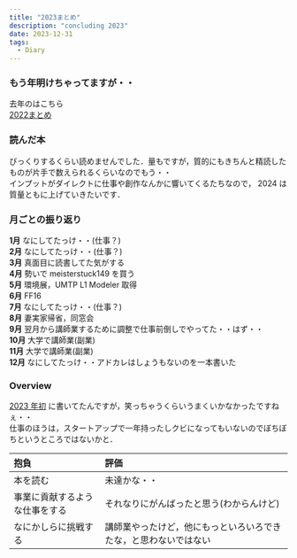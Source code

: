 ```yaml
---
title: "2023まとめ"
description: "concluding 2023"
date: 2023-12-31
tags:
  - Diary
---
```


### もう年明けちゃってますが・・

去年のはこちら  
[2022まとめ](/2022まとめ)

### 読んだ本

びっくりするくらい読めませんでした．量もですが，質的にもきちんと精読したものが片手で数えられるくらいなのでもう・・  
インプットがダイレクトに仕事や創作なんかに響いてくるたちなので， 2024 は質量ともに上げていきたいです．

### 月ごとの振り返り

**1月** なにしてたっけ・・(仕事？)  
**2月** なにしてたっけ・・(仕事？)  
**3月** 真面目に読書してた気がする  
**4月** 勢いで meisterstuck149 を買う  
**5月** 環境展，UMTP L1 Modeler 取得  
**6月** FF16  
**7月** なにしてたっけ・・(仕事？)  
**8月** 妻実家帰省，同窓会  
**9月** 翌月から講師業するために調整で仕事前倒しでやってた・・はず・・  
**10月** 大学で講師業(副業)  
**11月** 大学で講師業(副業)  
**12月** なにしてたっけ・・アドカレはしょうもないのを一本書いた  

### Overview

[2023 年初](/2023-抱負) に書いてたんですが，笑っちゃうくらいうまくいかなかったですねぇ・・  
仕事のほうは，スタートアップで一年持ったしクビになってもいないのでぼちぼちというところではないかと．

|抱負|評価|
| :-- | :-- |
|本を読む|未達かな・・|
|事業に貢献するような仕事をする|それなりにがんばったと思う(わからんけど)|
|なにかしらに挑戦する|講師業やったけど，他にもっといろいろできたな，と思わないではない|
